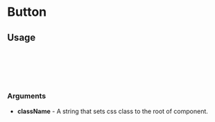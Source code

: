 
<Meta of={Avatar} title="Avatar" />

# Button

<Canvas of={Avatar.Base} />

## Usage

```ts
import { Avatar } from 'remindee-ui-kit';

export const Example = () => {
  return <Avatar />;
};
```

### Arguments

- **className** - A string that sets css class to the root of component.